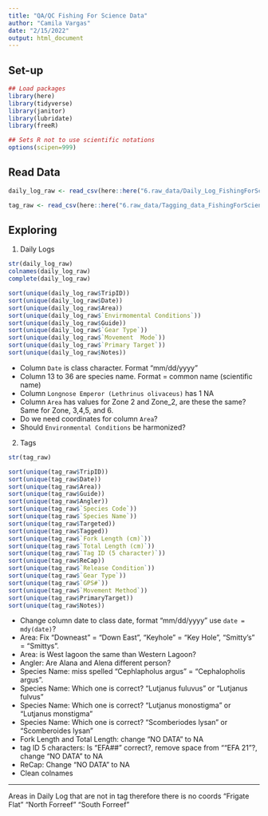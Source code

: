 ```yaml
---
title: "QA/QC Fishing For Science Data"
author: "Camila Vargas"
date: "2/15/2022"
output: html_document
---
```


## Set-up
```r

## Load packages
library(here)
library(tidyverse)
library(janitor)
library(lubridate)
library(freeR)

## Sets R not to use scientific notations
options(scipen=999) 

```

## Read Data
```r
daily_log_raw <- read_csv(here::here("6.raw_data/Daily_Log_FishingForScience.csv"))

tag_raw <- read_csv(here::here("6.raw_data/Tagging_data_FishingForScience.csv"))

```


## Exploring

1. Daily Logs
```r
str(daily_log_raw)
colnames(daily_log_raw)
complete(daily_log_raw)

sort(unique(daily_log_raw$TripID))
sort(unique(daily_log_raw$Date))
sort(unique(daily_log_raw$Area))
sort(unique(daily_log_raw$`Envirmomental Conditions`))
sort(unique(daily_log_raw$Guide))
sort(unique(daily_log_raw$`Gear Type`))
sort(unique(daily_log_raw$`Movement  Mode`))
sort(unique(daily_log_raw$`Primary Target`))
sort(unique(daily_log_raw$Notes))
```

- Column `Date` is class character. Format "mm/dd/yyyy"
- Column 13 to 36 are species name. Format = common name (scientific name)
- Column `Longnose Emperor (Lethrinus olivaceus)` has 1 NA
- Column `Area` has values for Zone 2 and Zone_2, are these the same? Same for Zone, 3,4,5, and 6.
- Do we need coordinates for column `Area`?
- Should `Environmental Conditions` be harmonized?


2. Tags

```r
str(tag_raw)

sort(unique(tag_raw$TripID))
sort(unique(tag_raw$Date))
sort(unique(tag_raw$Area))
sort(unique(tag_raw$Guide))
sort(unique(tag_raw$Angler))
sort(unique(tag_raw$`Species Code`))
sort(unique(tag_raw$`Species Name`))
sort(unique(tag_raw$Targeted))
sort(unique(tag_raw$Tagged))
sort(unique(tag_raw$`Fork Length (cm)`))
sort(unique(tag_raw$`Total Length (cm)`))
sort(unique(tag_raw$`Tag ID (5 character)`))
sort(unique(tag_raw$ReCap))
sort(unique(tag_raw$`Release Condition`))
sort(unique(tag_raw$`Gear Type`))
sort(unique(tag_raw$`GPS#`))
sort(unique(tag_raw$`Movement Method`))
sort(unique(tag_raw$PrimaryTarget))
sort(unique(tag_raw$Notes))

```


- Change column date to class date, format "mm/dd/yyyy" use `date = mdy(date)`?
- Area: Fix "Downeast" = "Down East", "Keyhole" = "Key Hole", "Smitty's" = "Smittys".
- Area: is West lagoon the same than Western Lagoon?
- Angler: Are Alana and Alena different person?
- Species Name: miss spelled "Cephlapholus argus" = "Cephalopholis argus".
- Species Name: Which one is correct? "Lutjanus fuluvus" or "Lutjanus fulvus"
- Species Name: Which one is correct? "Lutjanus monostigma" or "Lutjanus monstigma"
- Species Name: Which one is correct? "Scomberiodes lysan" or "Scomberoides lysan"
- Fork Length and Total Length: change "NO DATA" to NA
- tag ID 5 characters: Is "EFA##" correct?, remove space from ""EFA 21"?, change "NO DATA" to NA
- ReCap: Change "NO DATA" to NA
- Clean colnames


--------------------------------------------
Areas in Daily Log that are not in tag therefore there is no coords
"Frigate Flat"
"North Forreef"
"South Forreef"








